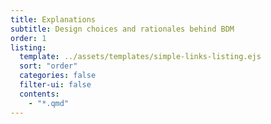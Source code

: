 ```yaml
---
title: Explanations
subtitle: Design choices and rationales behind BDM
order: 1
listing: 
  template: ../assets/templates/simple-links-listing.ejs
  sort: "order"
  categories: false
  filter-ui: false
  contents:
    - "*.qmd"
---
```

